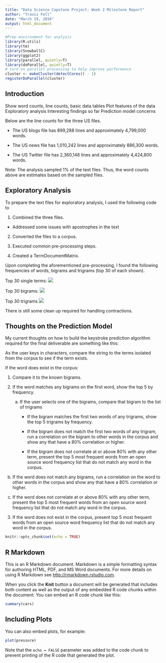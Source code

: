 ---
title: "Data Science Capstone Project: Week 2 Milestone Report"
author: "Travis Fell"
date: "March 19, 2016"
output: html_document
---
```{r echo = FALSE, warning=FALSE, message=FALSE}
#Prep environment for analysis
library(R.utils)
library(tm)
library(SnowballC)
library(ggplot2)
library(parallel, quietly=T)
library(doParallel, quietly=T)
# turn on parallel processing to help improve performance
cluster <- makeCluster(detectCores() - 1)
registerDoParallel(cluster)
```

## Introduction
Show word counts, line counts, basic data tables
Plot features of the data
Exploratory analysis
Interesting findings so far
Prediction model concerns

Below are the line counts for the three US files. 

* The US blogs file has 899,288 lines and approximately 4,799,000 words. 

* The US news file has 1,010,242 lines and approximately 886,300 words.

* The US Twitter file has 2,360,148 lines and approximately 4,424,800 words. 

Note: The analysis sampled 1% of the text files. Thus, the word counts above are estimates based on the sampled files.  

## Exploratory Analysis
To prepare the text files for exploratory analysis, I used the following code to 

1. Combined the three files. 

  + Addressed some issues with apostrophes in the text

2. Converted the files to a corpus. 

3. Executed common pre-processing steps.

4. Created a TermDocumentMatrix. 

Upon completing the aforementioned pre-processing, I found the following frequencies of words, bigrams and trigrams (top 30 of each shown). 

Top 30 single terms:
![](WordFreq.png) 

Top 30 bigrams: 
![](bigramFreq.png) 

Top 30 trigrams
![](trigramFreq.png) 

There is still some clean up required for handling contractions. 

## Thoughts on the Prediction Model
My current thoughts on how to build the keystroke prediction algorithm required for the final deliverable are something like this:

As the user keys in characters, compare the string to the terms isolated from the corpus to see if the term exists. 

If the word does exist in the corpus:

1. Compare it to the known bigrams. 
  
2. If the word matches any bigrams on the first word, show the top 5 by frequency. 
      
   a. If the user selects one of the bigrams, compare that bigram to the list of trigrams
      
      * If the bigram matches the first two words of any trigrams, show the top 5 trigrams by frequency.
      
      * If the bigram does not match the first two words of any trigram, run a correlation on the bigram to other words in the corpus and show any that have a 80% correlation or higher. 
        
      * If the bigram does not correlate at or above 80% with any other term, present the top 5 most frequent words from an open source word frequency list that do not match any word in the corpus. 
  
  b. If the word does not match any bigrams, run a correlation on the word to other words in the corpus and show any that have a 80% correlation or higher.
  
  c. If the word does not correlate at or above 80% with any other term, present the top 5 most frequent words from an open source word frequency list that do not match any word in the corpus. 
  
3. If the word does not exist in the corpus, present top 5 most frequent words from an open source word frequency list that do not match any word in the corpus.



```{r setup, include=FALSE}
knitr::opts_chunk$set(echo = TRUE)
```

## R Markdown

This is an R Markdown document. Markdown is a simple formatting syntax for authoring HTML, PDF, and MS Word documents. For more details on using R Markdown see <http://rmarkdown.rstudio.com>.

When you click the **Knit** button a document will be generated that includes both content as well as the output of any embedded R code chunks within the document. You can embed an R code chunk like this:

```{r cars}
summary(cars)
```

## Including Plots

You can also embed plots, for example:

```{r pressure, echo=FALSE}
plot(pressure)
```

Note that the `echo = FALSE` parameter was added to the code chunk to prevent printing of the R code that generated the plot.
